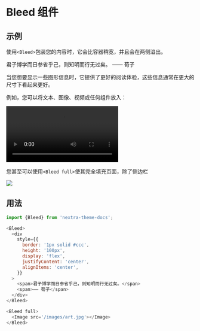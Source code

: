 
# Bleed 组件

## 示例

使用`<Bleed>`包装您的内容时，它会比容器稍宽，并且会在两侧溢出。

<Bleed>
  <div
    className="border"
    style={{
      borderRadius: '10px',
      height: '100px',
      display: 'flex',
      justifyContent: 'center',
      alignItems: 'center',
    }}
  >
    <span>君子博学而日参省乎己，则知明而行无过矣。</span>
    <span>—— 荀子</span>
  </div>
</Bleed>

当您想要显示一些图形信息时，它提供了更好的阅读体验，这些信息通常在更大的尺寸下看起来更好。

例如，您可以将文本、图像、视频或任何组件放入：

<Bleed>
  <video controls>
    <source src="/videos/videoplayback.mp4" type="video/mp4"></source>
  </video>
</Bleed>

您甚至可以使用`<Bleed full>`使其完全填充页面，除了侧边栏

<Bleed full>
  <Image src="/images/art.jpg"></Image>
</Bleed>

## 用法

```js copy
import {Bleed} from 'nextra-theme-docs';

<Bleed>
  <div
    style={{
      border: '1px solid #ccc',
      height: '100px',
      display: 'flex',
      justifyContent: 'center',
      alignItems: 'center',
    }}
  >
    <span>君子博学而日参省乎己，则知明而行无过矣。</span>
    <span>—— 荀子</span>
  </div>
</Bleed>

<Bleed full>
  <Image src='/images/art.jpg'></Image>
</Bleed>
```
